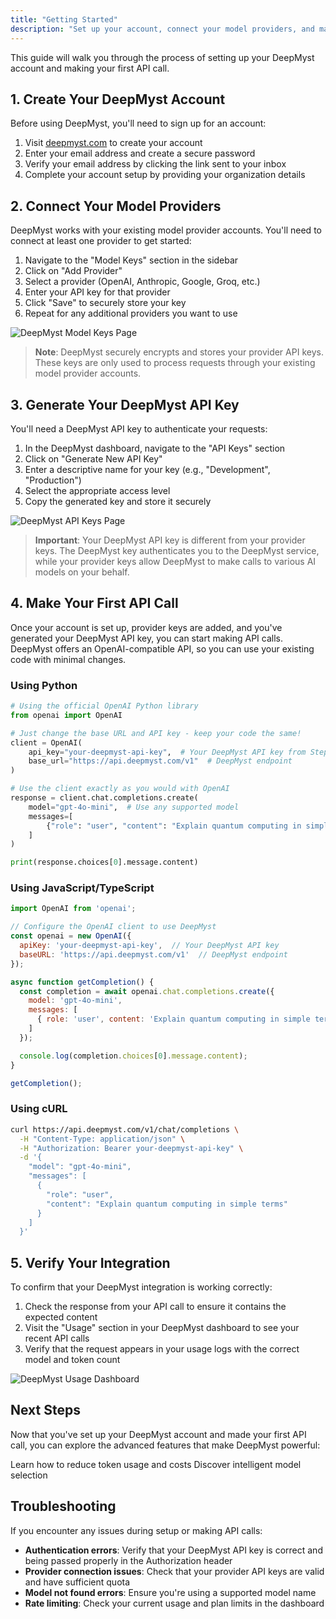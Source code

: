 ```yaml
---
title: "Getting Started"
description: "Set up your account, connect your model providers, and make your first API call"
---
```


This guide will walk you through the process of setting up your DeepMyst account and making your first API call.

## 1\. Create Your DeepMyst Account

Before using DeepMyst, you'll need to sign up for an account:

1. Visit [deepmyst.com](https://deepmyst.com) to create your account
2. Enter your email address and create a secure password
3. Verify your email address by clicking the link sent to your inbox
4. Complete your account setup by providing your organization details

## 2\. Connect Your Model Providers

DeepMyst works with your existing model provider accounts. You'll need to connect at least one provider to get started:

1. Navigate to the "Model Keys" section in the sidebar
2. Click on "Add Provider"
3. Select a provider (OpenAI, Anthropic, Google, Groq, etc.)
4. Enter your API key for that provider
5. Click "Save" to securely store your key
6. Repeat for any additional providers you want to use

![DeepMyst Model Keys Page](/images/model-keys.png)

> **Note**: DeepMyst securely encrypts and stores your provider API keys. These keys are only used to process requests through your existing model provider accounts.

## 3\. Generate Your DeepMyst API Key

You'll need a DeepMyst API key to authenticate your requests:

1. In the DeepMyst dashboard, navigate to the "API Keys" section
2. Click on "Generate New API Key"
3. Enter a descriptive name for your key (e.g., "Development", "Production")
4. Select the appropriate access level
5. Copy the generated key and store it securely

![DeepMyst API Keys Page](/images/api-connection-page.png)

> **Important**: Your DeepMyst API key is different from your provider keys. The DeepMyst key authenticates you to the DeepMyst service, while your provider keys allow DeepMyst to make calls to various AI models on your behalf.

## 4\. Make Your First API Call

Once your account is set up, provider keys are added, and you've generated your DeepMyst API key, you can start making API calls. DeepMyst offers an OpenAI-compatible API, so you can use your existing code with minimal changes.

### Using Python

```python
# Using the official OpenAI Python library
from openai import OpenAI

# Just change the base URL and API key - keep your code the same!
client = OpenAI(
    api_key="your-deepmyst-api-key",  # Your DeepMyst API key from Step 3
    base_url="https://api.deepmyst.com/v1"  # DeepMyst endpoint
)

# Use the client exactly as you would with OpenAI
response = client.chat.completions.create(
    model="gpt-4o-mini",  # Use any supported model
    messages=[
        {"role": "user", "content": "Explain quantum computing in simple terms"}
    ]
)

print(response.choices[0].message.content)
```

### Using JavaScript/TypeScript

```javascript
import OpenAI from 'openai';

// Configure the OpenAI client to use DeepMyst
const openai = new OpenAI({
  apiKey: 'your-deepmyst-api-key',  // Your DeepMyst API key
  baseURL: 'https://api.deepmyst.com/v1'  // DeepMyst endpoint
});

async function getCompletion() {
  const completion = await openai.chat.completions.create({
    model: 'gpt-4o-mini',
    messages: [
      { role: 'user', content: 'Explain quantum computing in simple terms' }
    ]
  });

  console.log(completion.choices[0].message.content);
}

getCompletion();
```

### Using cURL

```bash
curl https://api.deepmyst.com/v1/chat/completions \
  -H "Content-Type: application/json" \
  -H "Authorization: Bearer your-deepmyst-api-key" \
  -d '{
    "model": "gpt-4o-mini",
    "messages": [
      {
        "role": "user",
        "content": "Explain quantum computing in simple terms"
      }
    ]
  }'
```

## 5\. Verify Your Integration

To confirm that your DeepMyst integration is working correctly:

1. Check the response from your API call to ensure it contains the expected content
2. Visit the "Usage" section in your DeepMyst dashboard to see your recent API calls
3. Verify that the request appears in your usage logs with the correct model and token count

![DeepMyst Usage Dashboard](/images/dashboard.png)

## Next Steps

Now that you've set up your DeepMyst account and made your first API call, you can explore the advanced features that make DeepMyst powerful:

<CardGroup cols="2">
  <Card title="Token Optimization" icon="compress" href="/token-optimization">
    Learn how to reduce token usage and costs
  </Card>
  <Card title="Smart Routing" icon="route" href="/routing">
    Discover intelligent model selection
  </Card>
</CardGroup>

## Troubleshooting

If you encounter any issues during setup or making API calls:

- **Authentication errors**: Verify that your DeepMyst API key is correct and being passed properly in the Authorization header
- **Provider connection issues**: Check that your provider API keys are valid and have sufficient quota
- **Model not found errors**: Ensure you're using a supported model name
- **Rate limiting**: Check your current usage and plan limits in the dashboard